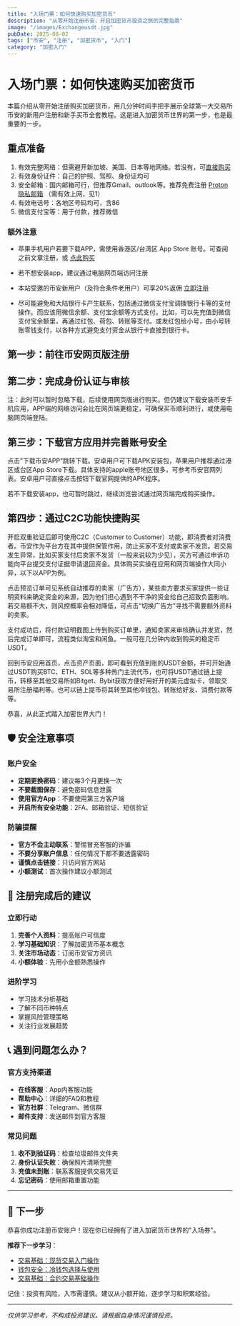```yaml
---
title: "入场门票：如何快速购买加密货币"
description: "从零开始注册币安，开启加密货币投资之旅的完整指南"
image: "/images/Exchangeusdt.jpg"
pubDate: 2025-08-02
tags: ["币安", "注册", "加密货币", "入门"]
category: "加密入门"
---
```



# 入场门票：如何快速购买加密货币

本篇介绍从零开始注册购买加密货币，用几分钟时间手把手展示全球第一大交易所币安的新用户注册和新手买币全套教程。这是进入加密货币世界的第一步，也是最重要的一步。

## 重点准备

1. 有效完整网络：但需避开新加坡、美国、日本等地网络。若没有，可[直接购买](https://txdpn.com/#/register?code=vDjxZAUT)
2. 有效身份证件：自己的护照、驾照、身份证均可
3. 安全邮箱：国内邮箱可行，但推荐Gmail、outlook等。推荐免费注册 [Proton 隐私邮箱](https://proton.me/mail) （需有效上网，见1）
4. 有效电话号：各地区号码均可，含86
5. 微信支付宝等：用于付款，推荐微信

### 额外注意

- 苹果手机用户若要下载APP，需使用香港区/台湾区 App Store 账号。可查阅之前文章注册，或 [点此购买](https://nf.video/4ixp6h/?gid=31&skuId=287) 

- 若不想安装app，建议通过电脑网页端访问注册

- 本站受邀的币安新用户（及符合条件老用户）可享20%返佣  [立即注册](https://www.maxweb.cc/join?ref=SHUOMING)

- 尽可能避免和大陆银行卡产生联系，包括通过微信支付宝调拨银行卡等的支付操作。而应该用微信余额、支付宝余额等方式支付。比如，可以先充值到微信支付宝余额里，再通过红包、荷包、转账等支付。或发红包给小号，由小号转账零钱支付，以各种方式避免支付资金从银行卡直接到银行卡。

## 第一步：前往币安网页版注册

<ImageOptimizer 
  src="/images/posts/bn1.png"
  alt="币安注册网页版"
  type="phone"
  size="md"
  align="right"
  shadow="none"
  caption="1.打开币安官网填写邮箱或手机号并收取验证码填入"
/>
<ImageOptimizer 
  src="/images/posts/bn2.png"
  alt="币安注册界面2"
  type="phone"
  size="md"
  align="right"
  shadow="none"
  caption="2.短信为例，填入短信验证码并点击下一步"
/>
<ImageOptimizer 
  src="/images/posts/bn3.png"
  alt="币安注册界面3"
  type="phone"
  size="md"
  align="right"
  shadow="none"
  caption="3.设置密码，8-128位，包括大小写和数字"
/>
<ImageOptimizer 
  src="/images/posts/bn4.png"
  alt="币安注册界面3"
  type="phone"
  size="md"
  align="right"
  shadow="none"
  caption="4.设置成功会看见SHUOMING，成功参与返佣活动"
/>

## 第二步：完成身份认证与审核

<ImageOptimizer 
  src="/images/posts/bn5.png"
  alt="币安注册网页版"
  type="phone"
  size="md"
  align="right"
  shadow="none"
  caption="1.继续流程，下拉并点击立即身份认证"
/>



<ImageOptimizer 
  src="/images/posts/bn7.png"
  alt="币安注册界面2"
  type="phone"
  size="md"
  align="right"
  shadow="none"
  caption="2.身份证驾照和护照均可认证"
/>


<ImageOptimizer 
  src="/images/posts/bn8.png"
  alt="币安注册界面3"
  type="phone"
  size="md"
  align="right"
  shadow="none"
  caption="3.选择护照或身份证照片上传"
/>



<ImageOptimizer 
  src="/images/posts/bn10.png"
  alt="币安注册界面3"
  type="phone"
  size="md"
  align="right"
  shadow="none"
  caption="4.人脸扫描并核对身份证件信息"
/>


<ImageOptimizer 
  src="/images/posts/bn11.png"
  alt="币安注册界面3"
  type="phone"
  size="md"
  align="right"
  shadow="none"
  caption="5.个人信息从身份证件直接读取，但需补充地址信息（暂时无需证明材料）"
/>

<ImageOptimizer 
  src="/images/posts/bn12.png"
  alt="币安注册界面3"
  type="phone"
  size="md"
  align="right"
  shadow="none"
  caption="6.完成提交审核，大约30分钟返回结果"
/>

注：此时可以暂时忽略下载，后续使用网页版进行购买。但仍建议下载安装币安手机应用，APP端的网络访问会比在网页端更稳定，可确保买币顺利进行，或使用电脑网页端登陆。


## 第三步：下载官方应用并完善账号安全

点击”下载币安APP“跳转下载。安卓用户可下载APK安装包，苹果用户推荐通过港区或台区App Store下载。具体支持的apple账号地区很多，可参考币安官网列表。安卓用户可直接点击按钮下载官网提供的APK程序。

<ImageOptimizer 
  src="/images/posts/bn13.png"
  alt="币安注册界面3"
  type="phone"
  size="md"
  align="right"
  shadow="none"
  caption=""
/>
若不下载安装app，也可暂时跳过，继续浏览尝试通过网页端完成购买操作。

<ImageOptimizer 
  src="/images/posts/bn14.png"
  alt="币安注册界面3"
  type="phone"
  size="md"
  align="right"
  shadow="none"
  caption="1.不下载应用也可继续，通过网页端开启双重验证。资料提交后下拉页面，找到并点击“账户安全”"
/>


<ImageOptimizer 
  src="/images/posts/bn15.png"
  alt="币安注册界面3"
  type="phone"
  size="md"
  align="right"
  shadow="none"
  caption="2.点击开启双重验证，开启过后才能买币"
/>

<ImageOptimizer 
  src="/images/posts/bn16.png"
  alt="币安注册界面3"
  type="phone"
  size="md"
  align="right"
  shadow="none"
  caption="3.在双重验证界面下拉添加验证邮箱（或手机号码），此处手机号码和邮箱都必须打勾"
/>

## 第四步：通过C2C功能快捷购买

开启双重验证后即可使用C2C（Customer to Customer）功能，即消费者对消费者。币安作为平台方在其中提供保管作用，防止买家不支付或卖家不发货。若交易发生异常，比如买家支付后卖家不发货（一般来说较为少见），买方可通过申诉功能向平台提交支付证据申请退回资金。具体购买实操在应用和网页端操作大同小异，以下以APP为例。

<ImageOptimizer 
  src="/images/posts/bn18.png"
  alt="币安注册界面3"
  type="phone"
  size="md"
  align="right"
  shadow="none"
  caption="1.在应用首页点击“添加资金”或“C2C买币”进行充值"
/>

<ImageOptimizer 
  src="/images/posts/bn19.png"
  alt="币安注册界面3"
  type="phone"
  size="md"
  align="right"
  shadow="none"
  caption="2.选择C2C点对点交易（没有数字资产) "
/>

<ImageOptimizer 
  src="/images/posts/bn20.png"
  alt="币安注册界面3"
  type="phone"
  size="md"
  align="right"
  shadow="none"
  caption="3.C2C列表会展示许多“广告”，即卖家们挂出的稳定币出售报价。可在其中选择适合自己的方式，重视安全可考虑勾选“神盾”筛选"
/>

<ImageOptimizer 
  src="/images/posts/bn21.png"
  alt="币安注册界面3"
  type="phone"
  size="md"
  align="right"
  shadow="none"
  caption="4.新手建议点选C2C列表顶部的“快捷区”进入快速通道。确认买入币种是稳定币”USDT“，然后输入支付金额，比如这里是支付 1000 RMB 换 140.25 USDT（汇率有波动）。"
/>

<ImageOptimizer 
  src="/images/posts/bn22.png"
  alt="币安注册界面3"
  type="phone"
  size="md"
  align="right"
  shadow="none"
  caption="5.选择付款渠道，建议微信（尤其是用小号、用红包）途径，支付宝也可考虑"
/>

点击预览订单可见系统自动推荐的卖家（广告方），某些卖方要求买家提供一些证明资料来确定资金的来源，因为他们担心遇到不干净的资金给自己招致负面影响。若交易额不大，则风控概率会相对降低，可点击“切换广告方”寻找不需要额外资料的卖家。

<ImageOptimizer 
  src="/images/posts/bn23.png"
  alt="币安注册界面3"
  type="phone"
  size="md"
  align="right"
  shadow="none"
  caption="6.确认好卖家（广告方）和交易方式（微信/支付宝）后，点击“下单”发起购买订单"
/>

<ImageOptimizer 
  src="/images/posts/bn24.png"
  alt="币安注册界面3"
  type="phone"
  size="md"
  align="right"
  shadow="none"
  caption="7.在订单里通过聊天与卖家展开沟通，完成相应步骤，包括但不限于添加微信好友，扫描二维码，发送红包等方式，"
/>

支付成功后，将付款证明截图上传到购买订单里，通知卖家来审核确认并发货，然后完成订单即可，流程类似淘宝和闲鱼。一般可在几分钟内收到购买的稳定币USDT。

回到币安应用首页，点击资产页面，即可看到充值到账的USDT金额，并可开始通过USDT购买BTC、ETH、SOL等多种热门主流代币，也可将USDT通过链上提币，转移至其他交易所如Bitget、Bybit获取方便好用好开的美元虚拟卡，领取交易所注册福利等。也可以链上提币将其转至其他冷钱包、转账给好友、消费付款等等。

恭喜，从此正式踏入加密世界大门！


## 🛡️ 安全注意事项

### 账户安全
- **定期更换密码**：建议每3个月更换一次
- **不要截图保存**：避免密码信息泄露
- **使用官方App**：不要使用第三方客户端
- **开启所有安全功能**：2FA、邮箱验证、短信验证

### 防骗提醒
- **官方不会主动联系**：警惕冒充客服的诈骗
- **不要分享账户信息**：任何情况下都不要透露密码
- **谨慎点击链接**：只访问官方网站
- **小额测试**：首次操作建议小额测试

## 🎉 注册完成后的建议

### 立即行动
1. **完善个人资料**：提高账户可信度
2. **学习基础知识**：了解加密货币基本概念
3. **关注市场动态**：订阅币安官方资讯
4. **小额体验**：先用小金额熟悉操作

### 进阶学习
- 学习技术分析基础
- 了解不同币种特点
- 掌握风险管理策略
- 关注行业发展趋势

## 📞 遇到问题怎么办？

### 官方支持渠道
- **在线客服**：App内客服功能
- **帮助中心**：详细的FAQ和教程
- **官方社群**：Telegram、微信群
- **邮件支持**：发送邮件到官方客服

### 常见问题
1. **收不到验证码**：检查垃圾邮件文件夹
2. **身份认证失败**：确保照片清晰完整
3. **充值未到账**：联系客服提供交易凭证
4. **忘记密码**：使用邮箱重置功能

---

## 🚀 下一步

恭喜你成功注册币安账户！现在你已经拥有了进入加密货币世界的"入场券"。

**推荐下一步学习**：
- [交易基础：现货交易入门操作](/tradexianhuo)
- [钱包安全：冷钱包选择与使用](/sustainable-living)
- [交易基础：合约交易基础操作](/tradeheyue)

记住：投资有风险，入市需谨慎。建议从小额开始，逐步学习和积累经验。

---

*仅供学习参考，不构成投资建议。请根据自身情况谨慎投资。*